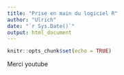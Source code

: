 ```yaml
---
title: "Prise en main du logiciel R"
author: "Ulrich"
date: "`r Sys.Date()`"
output: html_document
---
```


```r
knitr::opts_chunk$set(echo = TRUE)
```

Merci youtube
